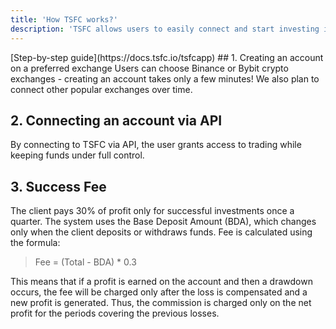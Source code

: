 ```yaml
---
title: 'How TSFC works?'
description: 'TSFC allows users to easily connect and start investing in just three steps:'
---
```

<Info>
[Step-by-step guide](https://docs.tsfc.io/tsfcapp) 
</Info>
## 1. Creating an account on a preferred exchange
Users can choose Binance or Bybit crypto exchanges - creating an account takes only a few minutes! We also plan to connect other popular exchanges over time. 

## 2. Connecting an account via API
By connecting to TSFC via API, the user grants access to trading while keeping funds under full control.

## 3. Success Fee
The client pays 30% of profit only for successful investments once a quarter. The system uses the Base Deposit Amount (BDA), which changes only when the client deposits or withdraws funds.
Fee is calculated using the formula:

> Fee = (Total - BDA) * 0.3

This means that if a profit is earned on the account and then a drawdown occurs, the fee will be charged only after the loss is compensated and a new profit is generated. Thus, the commission is charged only on the net profit for the periods covering the previous losses.

